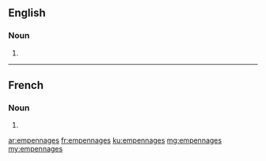 ==English==

===Noun===
{{head|en|noun plural form}}

# {{plural of|empennage|lang=en}}

----

==French==

===Noun===
{{head|fr|noun plural form|g=f}}

# {{plural of|empennage|lang=fr}}

[[ar:empennages]]
[[fr:empennages]]
[[ku:empennages]]
[[mg:empennages]]
[[my:empennages]]